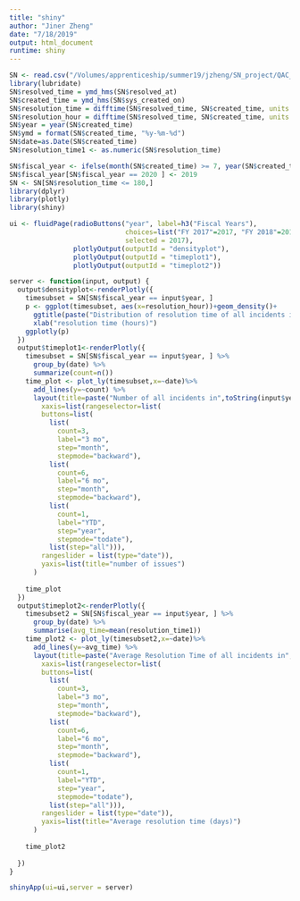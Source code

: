 ```yaml
---
title: "shiny"
author: "Jiner Zheng"
date: "7/18/2019"
output: html_document
runtime: shiny
---
```


```r
SN <- read.csv("/Volumes/apprenticeship/summer19/jzheng/SN_project/QAC_dataset_v2.csv")
library(lubridate)
SN$resolved_time = ymd_hms(SN$resolved_at)
SN$created_time = ymd_hms(SN$sys_created_on)
SN$resolution_time = difftime(SN$resolved_time, SN$created_time, units = "days")
SN$resolution_hour = difftime(SN$resolved_time, SN$created_time, units = "hours")
SN$year = year(SN$created_time)
SN$ymd = format(SN$created_time, "%y-%m-%d")
SN$date=as.Date(SN$created_time)
SN$resolution_time1 <- as.numeric(SN$resolution_time)

SN$fiscal_year <- ifelse(month(SN$created_time) >= 7, year(SN$created_time)+1, year(SN$created_time))
SN$fiscal_year[SN$fiscal_year == 2020 ] <- 2019
SN <- SN[SN$resolution_time <= 180,]
library(dplyr)
library(plotly)
library(shiny)
```


```r
ui <- fluidPage(radioButtons("year", label=h3("Fiscal Years"),
                             choices=list("FY 2017"=2017, "FY 2018"=2018, "FY 2019"=2019),
                             selected = 2017),
                plotlyOutput(outputId = "densityplot"),
                plotlyOutput(outputId = "timeplot1"),
                plotlyOutput(outputId = "timeplot2"))

server <- function(input, output) {
  output$densityplot<-renderPlotly({
    timesubset = SN[SN$fiscal_year == input$year, ]
    p <- ggplot(timesubset, aes(x=resolution_hour))+geom_density()+
      ggtitle(paste("Distribution of resolution time of all incidents in", toString(input$year)))+
      xlab("resolution time (hours)")
    ggplotly(p)
  })
  output$timeplot1<-renderPlotly({
    timesubset = SN[SN$fiscal_year == input$year, ] %>%
      group_by(date) %>%
      summarize(count=n())
    time_plot <- plot_ly(timesubset,x=~date)%>%
      add_lines(y=~count) %>%
      layout(title=paste("Number of all incidents in",toString(input$year)),
        xaxis=list(rangeselector=list(
        buttons=list(
          list(
            count=3,
            label="3 mo",
            step="month",
            stepmode="backward"),
          list(
            count=6,
            label="6 mo",
            step="month",
            stepmode="backward"),
          list(
            count=1,
            label="YTD",
            step="year",
            stepmode="todate"),
          list(step="all"))),
        rangeslider = list(type="date")),
        yaxis=list(title="number of issues")
      )
    
    time_plot
  })
  output$timeplot2<-renderPlotly({
    timesubset2 = SN[SN$fiscal_year == input$year, ] %>%
      group_by(date) %>%
      summarise(avg_time=mean(resolution_time1))
    time_plot2 <- plot_ly(timesubset2,x=~date)%>%
      add_lines(y=~avg_time) %>%
      layout(title=paste("Average Resolution Time of all incidents in", toString(input$year)),
        xaxis=list(rangeselector=list(
        buttons=list(
          list(
            count=3,
            label="3 mo",
            step="month",
            stepmode="backward"),
          list(
            count=6,
            label="6 mo",
            step="month",
            stepmode="backward"),
          list(
            count=1,
            label="YTD",
            step="year",
            stepmode="todate"),
          list(step="all"))),
        rangeslider = list(type="date")),
        yaxis=list(title="Average resolution time (days)")
      )
    
    time_plot2
    
  })
}

shinyApp(ui=ui,server = server)
```


